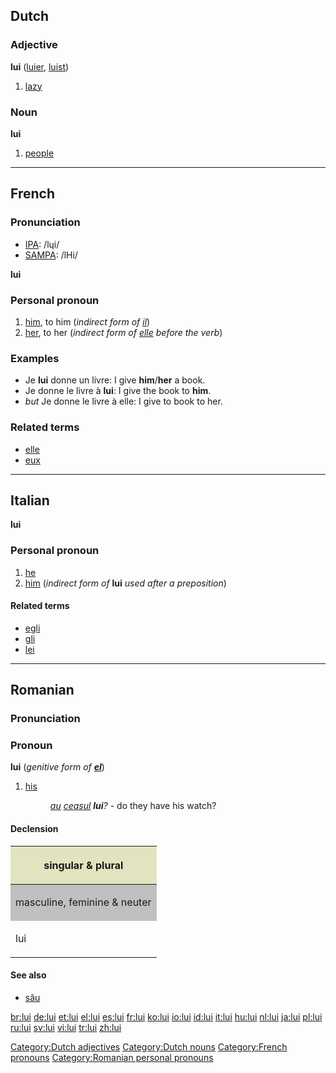 ==Dutch==

===Adjective===
'''lui''' ([[luier]], [[luist]])

# [[lazy]]

===Noun===
'''lui''' {{p}}

# [[people]]

[[Category:Dutch adjectives]]
[[Category:Dutch nouns]]

----

==French==

===Pronunciation===
*[[w:IPA|IPA]]: /lɥi/
*[[w:SAMPA|SAMPA]]: /lHi/

'''lui'''

===Personal pronoun===
{{rfc-header|Personal pronoun}}
# [[him]], to him (''indirect form of [[il]]'')
# [[her]], to her (''indirect form of [[elle]] before the verb'')

===Examples===
*Je '''lui''' donne un livre: I give '''him'''/'''her''' a book.
*Je donne le livre à '''lui''': I give the book to '''him'''.
*''but'' Je donne le livre à elle: I give to book to her.

===Related terms===
*[[elle]]
*[[eux]]

[[Category:French pronouns]]

----

==Italian==
'''lui'''

===Personal pronoun===
# [[he]]
# [[him]] (''indirect form of'' '''lui''' ''used after a preposition'')

====Related terms====
*[[egli]]
*[[gli]]
*[[lei]]

----

==Romanian==

===Pronunciation===
{{IPA|/luj/}}

===Pronoun===
'''lui''' (''genitive form of '''[[el]]''''')

# [[his]]
#:''[[au]] [[ceasul]] '''lui'''?'' - do they have his watch?

====Declension====
<center>
{| style="background:#F0F0F0;width:20em"

|-
! style="background:#e2e4c0" | singular & plural

|-
! style="background:#C0C0C0" | masculine, feminine & neuter
|-
| lui

|}
</center>

====See also====
*[[său]]

[[Category:Romanian personal pronouns]]

[[br:lui]]
[[de:lui]]
[[et:lui]]
[[el:lui]]
[[es:lui]]
[[fr:lui]]
[[ko:lui]]
[[io:lui]]
[[id:lui]]
[[it:lui]]
[[hu:lui]]
[[nl:lui]]
[[ja:lui]]
[[pl:lui]]
[[ru:lui]]
[[sv:lui]]
[[vi:lui]]
[[tr:lui]]
[[zh:lui]]